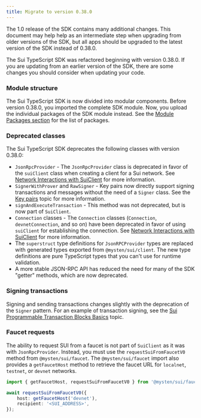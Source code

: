 ```yaml
---
title: Migrate to version 0.38.0
---
```


<Callout type="warn">

The 1.0 release of the SDK contains many additional changes. This document may help help as an
intermediate step when upgrading from older versions of the SDK, but all apps should be upgraded to
the latest version of the SDK instead of 0.38.0.

</Callout>

The Sui TypeScript SDK was refactored beginning with version 0.38.0. If you are updating from an
earlier version of the SDK, there are some changes you should consider when updating your code.

### Module structure

The Sui TypeScript SDK is now divided into modular components. Before version 0.38.0, you imported
the complete SDK module. Now, you upload the individual packages of the SDK module instead. See the
[Module Packages section](#module-packages) for the list of packages.

### Deprecated classes

The Sui TypeScript SDK deprecates the following classes with version 0.38.0:

- `JsonRpcProvider` - The `JsonRpcProvider` class is deprecated in favor of the `suiClient` class
  when creating a client for a Sui network. See
  [Network Interactions with SuiClient](typescript/sui-client) for more information.
- `SignerWithProver` and `RawSigner` - Key pairs now directly support signing transactions and
  messages without the need of a `Signer` class. See the
  [Key pairs](typescript/cryptography/keypairs) topic for more information.
- `signAndExecuteTransaction` - This method was not deprecated, but is now part of `SuiClient`.
- `Connection` classes - The `Connection` classes (`Connection`, `devnetConnection`, and so on) have
  been deprecated in favor of using `suiClient` for establishing the connection. See
  [Network Interactions with SuiClient](typescript/sui-client) for more information.
- The `superstruct` type definitions for `JsonRPCProvider` types are replaced with generated types
  exported from `@mysten/sui/client`. The new type definitions are pure TypeScript types that you
  can't use for runtime validation.
- A more stable JSON-RPC API has reduced the need for many of the SDK "getter" methods, which are
  now deprecated.

### Signing transactions

Signing and sending transactions changes slightly with the deprecation of the `Signer` pattern. For
an example of transaction signing, see the
[Sui Programmable Transaction Blocks Basics](typescript/transaction-building/basics) topic.

### Faucet requests

The ability to request SUI from a faucet is not part of `SuiClient` as it was with
`JsonRpcProvider`. Instead, you must use the `requestSuiFromFaucetV0` method from
`@mysten/sui/faucet`. The `@mysten/sui/faucet` import also provides a `getFaucetHost` method to
retrieve the faucet URL for `localnet`, `testnet`, or `devnet` networks.

```ts
import { getFaucetHost, requestSuiFromFaucetV0 } from '@mysten/sui/faucet';

await requestSuiFromFaucetV0({
	host: getFaucetHost('devnet'),
	recipient: '<SUI_ADDRESS>',
});
```
